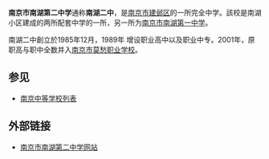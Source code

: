{{expand|time=2009-12-15T17:13:02+00:00}}
{{Infobox Highschool
|中学名称 = 南京市南湖第二中学
|校徽 =
|所在地 = {{CHN}}[[江苏省|江苏省]][[南京市|南京市]]
|建立时间=1985年
|校园=[[南京市|南京市]][[建邺区|建邺区]]南湖湖西街28号。
|学校类型=公立
|学生数量=1000余
|网站=http://www.njnhez.cn/
}}
'''南京市南湖第二中学'''通称'''南湖二中'''，是[[南京市|南京市]][[建邺区|建邺区]]的一所完全中学。該校是南湖小区建成的两所配套中学的一所，另一所为[[南京市南湖第一中学|南京市南湖第一中学]]。

南湖二中創立於1985年12月，1989年 增设职业高中以及职业中专。2001年，原职高与职中全数并入[[南京市莫愁职业学校|南京市莫愁职业学校]]。

==参见==
*[[南京中等学校列表|南京中等学校列表]]

==外部链接==
*[http://www.njnhez.cn/ 南京市南湖第二中学网站] {{Wayback|url=http://www.njnhez.cn/ |date=20190330195557 }}

{{南京中等教育}}